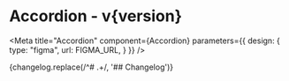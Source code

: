 

<h1>Accordion<span className="text-lg font-normal"> - v{version}</span></h1>

<Meta title="Accordion" component={Accordion} parameters={{
    design: {
      type: "figma",
      url: FIGMA_URL,
    }
  }} />

<Canvas withSource="none">
  <Story name="Accordion">
    <AccordionStory />
  </Story>
</Canvas>

<ArgsTable />

<Description>
  {changelog.replace(/^# .+/, '## Changelog')}
</Description>
